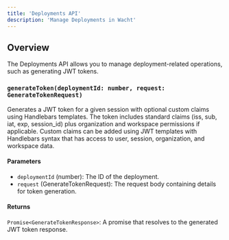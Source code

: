 ```yaml
---
title: 'Deployments API'
description: 'Manage Deployments in Wacht'
---
```


## Overview

The Deployments API allows you to manage deployment-related operations, such as generating JWT tokens.

### `generateToken(deploymentId: number, request: GenerateTokenRequest)`

Generates a JWT token for a given session with optional custom claims using Handlebars templates. The token includes standard claims (iss, sub, iat, exp, session_id) plus organization and workspace permissions if applicable. Custom claims can be added using JWT templates with Handlebars syntax that has access to user, session, organization, and workspace data.

#### Parameters

- `deploymentId` (number): The ID of the deployment.
- `request` (GenerateTokenRequest): The request body containing details for token generation.

#### Returns

`Promise<GenerateTokenResponse>`: A promise that resolves to the generated JWT token response.
